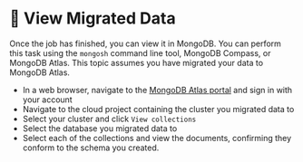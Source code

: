 
# 👐 View Migrated Data

Once the job has finished, you can view it in MongoDB. You can perform this task using the `mongosh` command line tool,
MongoDB Compass, or MongoDB Atlas. This topic assumes you have migrated your data to MongoDB Atlas.

- In a web browser, navigate to the [MongoDB Atlas portal](https://cloud.mongodb.com) and sign in with your account
- Navigate to the cloud project containing the cluster you migrated data to
- Select your cluster and click `View collections`
- Select the database you migrated data to
- Select each of the collections and view the documents, confirming they conform to the schema you created.

<Screenshot url="https://www.mongodb.com/products/tools/relational-migrator" src="img/view-migrated-data-atlas.png" alt="Screenshot of the connect modal" />